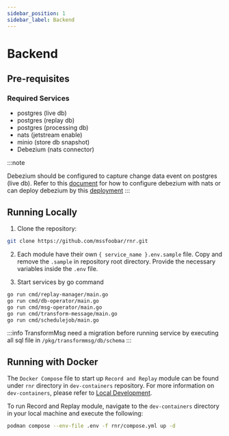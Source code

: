 ```yaml
---
sidebar_position: 1
sidebar_label: Backend
---
```


# Backend

## Pre-requisites

### Required Services

-   postgres (live db)
-   postgres (replay db)
-   postgres (processing db)
-   nats (jetstream enable)
-   minio (store db snapshot)
-   Debezium (nats connector)

:::note

Debezium should be configured to capture change data event on postgres (live db).
Refer to this [document](https://natsbyexample.com/examples/integrations/debezium/cli) for how to configure debezium with nats
or can deploy debezium by this [deployment](../deployment/rnr.mdx#deploy-recording-services)
:::

## Running Locally

1. Clone the repository:

```bash
git clone https://github.com/mssfoobar/rnr.git
```

2. Each module have their own `{ service_name }.env.sample` file.
   Copy and remove the `.sample` in repository root directory. Provide the necessary variables inside the `.env` file.

3. Start services by go command

```bash
go run cmd/replay-manager/main.go
go run cmd/db-operator/main.go
go run cmd/msg-operator/main.go
go run cmd/transform-message/main.go
go run cmd/schedulejob/main.go
```

:::info
TransformMsg need a migration before running service by executing all sql file in `/pkg/transformmsg/db/schema`
:::

## Running with Docker

The `Docker Compose` file to start up `Record and Replay` module can be found under `rnr` directory in `dev-containers`
repository. For more information on `dev-containers`, please refer to
[Local Development](../../get-started/local-development.mdx).

To run Record and Replay module, navigate to the `dev-containers` directory in your local machine and execute the
following:

```bash
podman compose --env-file .env -f rnr/compose.yml up -d
```
